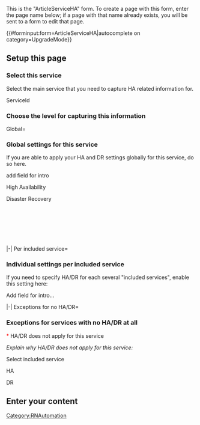 <noinclude>
This is the "ArticleServiceHA" form.
To create a page with this form, enter the page name below;
if a page with that name already exists, you will be sent to a form to edit that page.


{{#forminput:form=ArticleServiceHA|autocomplete on category=UpgradeMode}}

</noinclude><includeonly>
<div id="wikiPreview" style="display: none; padding-bottom: 25px; margin-bottom: 25px; border-bottom: 1px solid #AAAAAA;"></div>
{{{for template|ArticleServiceHA}}}

==Setup this page==
===Select this service===
Select the main service that you need to capture HA related information for.
<div class="col-md-2 form-label">ServiceId</div>
<div class="col-md-10">{{{field|ServiceId|input type=tokens|cargo table=Service|cargo field=Id|mapping template=ServiceMap}}}</div>

===Choose the level for capturing this information===


<tabber>
Global=
<div style="height:265px">
===Global settings for this service===
If you are able to apply your HA and DR settings globally for this service, do so here. 

add field for intro
<div class="col-md-2 form-label">High Availability</div> 
<div class="col-md-10">{{{field|HA|input type=tokens|values=N+1,active-active,singleton}}}</div>

<div class="col-md-2 form-label">Disaster Recovery</div>
<div class="col-md-10">{{{field|DR|input type=tokens|values=active-active,active-backup,pilot-light,active spare}}}</div>
</div>
|-|
Per included service=

===Individual settings per included service===
If you need to specify HA/DR for each several "included services", enable this setting here:{{{field|AddIncluded|input type=checkbox|show on select=IncludedService}}}


<div id="IncludedService">

Add field for intro...

{{{field|IncludedServiceHA|holds template}}}
</div>
|-|
Exceptions for no HA/DR=
===Exceptions for services with no HA/DR at all===
<span style="color:red">*</span> HA/DR does not apply for this service
{{{field|NoHA|input type=checkbox|show on select=NoHA}}}
<div id="NoHA">
''Explain why HA/DR does not apply for this service:
''
{{{field|Notes|input type=textarea|editor=visualeditor}}}
</div>
</tabber>


{{{end template}}}

{{{for template|IncludedServiceHA|multiple|embed in field=ArticleServiceHA[IncludedServiceHA]|displayed fields when minimized=IncludedServiceHA}}}
<div class="col-md-2 form-label">Select included service</div>
<div class="col-md-10">{{{field|IncludedServiceId|input type=tokens|values dependent on=IncludedService[ServiceId]|cargo table=IncludedService|cargo field=Id|mapping template=IncludedServiceMap}}}</div>
<div class="col-md-2 form-label">HA</div>
<div class="col-md-10">{{{field|IncludedServiceHA|input type=tokens|values=N+1,active-active,singleton}}}</div>
<div class="col-md-2 form-label">DR</div>
<div class="col-md-10">{{{field|IncludedServiceDR|input type=tokens|values=active-active,active-backup,pilot-light,active spare}}}</div>

{{{end template}}}

==Enter your content==
{{{standard input|free text|editor=visualeditor}}}

{{{standard input|summary}}}

{{{standard input|minor edit}}} {{{standard input|watch}}}

{{{standard input|save}}} {{{standard input|preview}}} {{{standard input|changes}}} {{{standard input|cancel}}}
</includeonly>
{{FormCSS}}

<noinclude>[[Category:RNAutomation]]</noinclude>